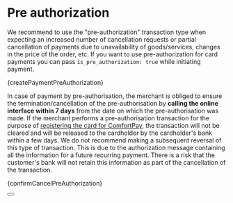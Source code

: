 
# Pre authorization

We recommend to use the "pre-authorization" transaction type when expecting an increased number of cancellation requests or partial cancellation of payments due to unavailability of goods/services, changes in the price of the order, etc.
If you want to use pre-authorization for card payments you can pass `is_pre_authorization: true` while initiating payment.


<CodeBlock language="php">{createPaymentPreAuthorization}</CodeBlock>

In case of payment by pre-authorisation, the merchant is obliged to ensure the termination/cancellation of the pre-authorisation by **calling the online interface within 7 days** from the date on which the pre-authorisation was made.
If the merchant performs a pre-authorisation transaction for the purpose of [registering the card for ComfortPay](/docs/libraries/php/v2/save_card), the transaction will not be cleared and will be released to the cardholder by the cardholder's bank within a few days.
We do not recommend making a subsequent reversal of this type of transaction. This is due to the authorization message containing all the information for a future recurring payment.
There is a risk that the customer's bank will not retain this information as part of the cancellation of the transaction.



<CodeBlock language="php">{confirmCancelPreAuthorization}</CodeBlock>




<Button label="See full API reference" link="/docs/api/cancel-payment-intent"/>